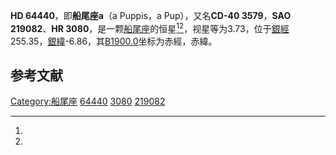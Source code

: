 {{Starbox begin
| name = HD 64440
}}
{{Starbox observe
| epoch = [[J2000.0|J2000.0]]
| constell = [[船尾座|船尾座]]<ref name=SIMBAD>{{cite web
 | url=http://simbad.u-strasbg.fr/simbad/sim-id?Ident=HR+3080
 | title =Pulsating variable Star
 | publisher=Centre de Données astronomiques de Strasbourg
 | work=SIMBAD
 | accessdate=2012-07-13}}</ref><ref name=DATA>{{cite web
 | url=http://vizier.u-strasbg.fr/viz-bin/VizieR-5?-out.add=.&-source=5050&-corr=PK=HR&-out.max=9999&HR=3080
 | title=VizieR Detailed Page
 | accessdate=2012-07-13
 | archive-date=2020-08-09
 | archive-url=https://web.archive.org/web/20200809094202/http://vizier.u-strasbg.fr/viz-bin/VizieR-5?-out.add=.&-source=5050&-corr=PK=HR&-out.max=9999&HR=3080
 }}</ref>
| 星官 = 
| ra = {{RA|7|52|13}}<ref name=SIMBAD /><ref name=DATA />
| dec = {{DEC|-40|34|33}}<ref name=SIMBAD /><ref name=DATA />
| appmag_v = 3.73<ref name=SIMBAD /><ref name=DATA />
}}
{{Starbox character
| class = K1-2II+A0<ref name=SIMBAD /><ref name=DATA />
| b-v = 1.04<ref name=SIMBAD /><ref name=DATA />
| u-b = 0.78<ref name=SIMBAD /><ref name=DATA />
| r-i = 0.56<ref name=SIMBAD /><ref name=DATA />
| variable = 
}}
{{Starbox astrometry
| radial_v = 0.78
| prop_mo_ra = 24
| parallax = 0.031
| p_error = 
}}
{{Starbox catalog
| names =CD-40 3579，[[SAO星表|SAO]] 219082，[[HD星表|HD]] 64440，[[HR星表|HR]] 3080}}
{{Starbox reference |Simbad=HR+3080}}
{{Starbox end}}

'''HD 64440'''，即'''船尾座a'''（a Puppis，a Pup），又名'''CD-40 3579'''，'''SAO 219082'''、'''HR 3080'''，是一颗[[船尾座|船尾座]]的恒星<ref name=SIMBAD /><ref name=DATA />，视星等为3.73，位于[[銀道座標系|銀經]]255.35，[[銀道座標系|銀緯]]-6.86，其[[B1900.0|B1900.0]]坐标为赤經{{RA|7|48|46.7}}，赤緯{{DEC|-40|-6.86|4}}。

== 参考文献 ==
{{reflist}}

{{star-stub}}
{{船尾座恒星}}
{{星官|弧矢|9|32}}
[[Category:船尾座|Category:船尾座]]
[[Category:HD和HDE天體|64440]]
[[Category:HR天體|3080]]
[[Category:SAO天體|219082]]